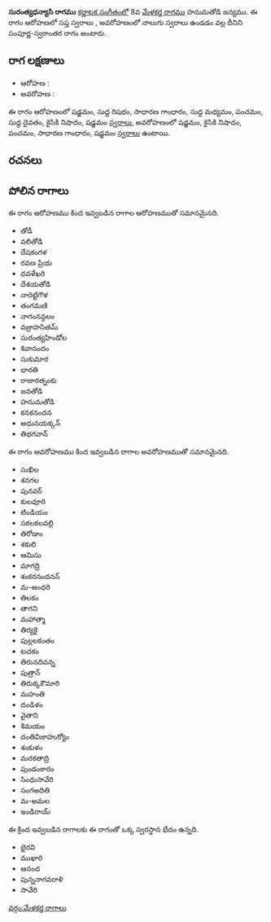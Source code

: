 {{Infobox ragam
	| name          	= సురంత్యధన్యాసి
	| synonym	    	= 
	| mela          	= 
	| chakra        	= 
	| janaka        	= 
	| type          	= సంపూర్ణ-స్వరాంతర
	| arohanam      	= {{svaraC|S|R1|G2|M1|P|D1|N2|S'}} 
	| avarohanam    	= {{svaraC|S'|N2|P|G2|S}}
	| jeeva         	=
	| chhaya        	=
	| nyasa         	=
	| vishesha      	= 
	| equivalent  		= 
}}
{{కర్ణాటక సంగీత రాగాలు}}
'''సురంత్యధన్యాసి రాగము''' [[కర్ణాటక సంగీతం]]లో 8వ [[మేళకర్త రాగము]] హనుమతోడి జన్యము.  ఈ రాగం ఆరోహణలో సప్త స్వరాలు , అవరోహణంలో నాలుగు స్వరాలు ఉండడం వల్ల దీనిని సంపూర్ణ-స్వరాంతర రాగం అంటారు.


==రాగ లక్షణాలు==


* ఆరోహణ : {{svaraC|S|R1|G2|M1|P|D1|N2|S'}} 
* అవరోహణ : {{svaraC|S'|N2|P|G2|S}}

ఈ రాగం ఆరోహణంలో షడ్జమం, సుద్ద రిషభం, సాధారణ గాంధారం, సుద్ద మధ్యమం, పంచమం, సుద్ద దైవతం, కైసికి నిషాదం, షడ్జమం [[స్వరాలు]], అవరోహణంలో షడ్జమం, కైసికి నిషాదం, పంచమం, సాధారణ గాంధారం, షడ్జమం [[స్వరాలు]] ఉంటాయి.

==రచనలు==



==పోలిన రాగాలు==
ఈ రాగం ఆరోహణము కింద ఇవ్వబడిన రాగాల ఆరోహణముతో సమానమైనది.
* తోడీ
* వలితోడి
* దేషకంగళ
* రవణ ప్రియ
* ధవళేఖరి
* దేశయతోడి
* నారెట్టిగౌళ
* తంగమణి
* నాగంనన్దలం
* వజ్రాహసితమ్
* సురంత్యహిండోల
* శివానందం
* సుకుమార
* భారతి
* రాజారత్నంకు
* జనతోడి
* హనుమతోడి
* కనకనందన
* అధునయక్కన్
* తిభగవాన్

ఈ రాగం అవరోహణము కింద ఇవ్వబడిన రాగాల అవరోహణముతో సమానమైనది.
* సుఖిల
* శనగల
* పునవర్
* కులవూరి
* టిండియం
* సకలకలవల్లి
* తిరోడాం
* శకులి
* ఆమిసు
* మాగద్రి
* శంకరనందనన్
* మ-ఆంధరి
* తిలకం
* తాగని
* మహాత్మా
* తిర్యకై
* పుల్లలకంతం
* టచకం
* తిరునదివన్న
* పుత్రాన్
* తిరుక్కకౌమారి
* మహంతి
* దండిళం
* వైతాని
* శిమయం
* దంతివిజాహుర్యోం
* శంకుళం
* మరకతాద్రి
* పుండంకారం
* సింధుసావేరి
* సంగఅదితి
* మ-అమల
* ఇండిరాయ్

ఈ క్రింద ఇవ్వబడిన రాగాలకు ఈ రాగంతో ఒక్క స్వరస్థాన భేదం ఉన్నది.
* భైరవి
* ముఖారి
* ఆనంద
* పున్ననాగవరాళి
* సావేరి



[[వర్గం:మేళకర్త రాగాలు]]